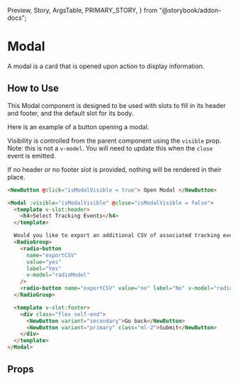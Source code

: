   Preview,
  Story,
  ArgsTable,
  PRIMARY_STORY,
} from "@storybook/addon-docs";

# Modal

A modal is a card that is opened upon action to display information.

<Preview>
  <Story id="components-modal--primary" />
</Preview>

## How to Use

This Modal component is designed to be used with slots to fill in its header and footer, and the default slot for its body.

Here is an example of a button opening a modal.

Visibility is controlled from the parent component using the `visible` prop. Note: this is not a `v-model`. You will need to update this when the `close` event is emitted.

If no header or no footer slot is provided, nothing will be rendered in their place.

```html
<NewButton @click="isModalVisible = true"> Open Modal </NewButton>

<Modal :visible="isModalVisible" @close="isModalVisible = false">
  <template v-slot:header>
    <h4>Select Tracking Events</h4>
  </template>

  Would you like to export an additional CSV of associated tracking events?
  <RadioGroup>
    <radio-button
      name="exportCSV"
      value="yes"
      label="Yes"
      v-model="radioModel"
    />
    <radio-button name="exportCSV" value="no" label="No" v-model="radioModel" />
  </RadioGroup>

  <template v-slot:footer>
    <div class="flex self-end">
      <NewButton variant="secondary">Go back</NewButton>
      <NewButton variant="primary" class="ml-2">Submit</NewButton>
    </div>
  </template>
</Modal>
```

## Props

<ArgsTable story={PRIMARY_STORY} />
